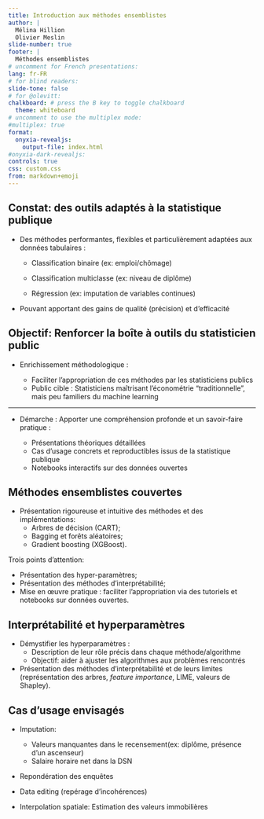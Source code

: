 ```yaml
---
title: Introduction aux méthodes ensemblistes
author: |
  Mélina Hillion
  Olivier Meslin
slide-number: true
footer: |
  Méthodes ensemblistes
# uncomment for French presentations:
lang: fr-FR
# for blind readers:
slide-tone: false
# for @olevitt:
chalkboard: # press the B key to toggle chalkboard
  theme: whiteboard
# uncomment to use the multiplex mode:
#multiplex: true
format: 
  onyxia-revealjs:
    output-file: index.html
#onyxia-dark-revealjs:
controls: true
css: custom.css
from: markdown+emoji
---
```


## Constat: des outils adaptés à la statistique publique {.smaller}

- Des méthodes performantes, flexibles et particulièrement adaptées aux données tabulaires :

  - Classification binaire (ex: emploi/chômage)
    
  - Classification multiclasse (ex: niveau de diplôme)
    
  - Régression (ex: imputation de variables continues)
  
- Pouvant apportant des gains de qualité (précision) et d’efficacité  


## Objectif: Renforcer la boîte à outils du statisticien public {.smaller} 

- Enrichissement méthodologique : 

  - Faciliter l'appropriation de ces méthodes par les statisticiens publics
  - Public cible : Statisticiens maîtrisant l'économétrie "traditionnelle", mais peu familiers du machine learning


---

- Démarche : Apporter une compréhension profonde et un savoir-faire pratique :

  - Présentations théoriques détaillées
  - Cas d'usage concrets et reproductibles issus de la statistique publique
  - Notebooks interactifs sur des données ouvertes

    
## Méthodes ensemblistes couvertes

- Présentation rigoureuse et intuitive des méthodes et des implémentations:
  - Arbres de décision (CART);
  - Bagging et forêts aléatoires;
  - Gradient boosting (XGBoost).
  
Trois points d'attention:  
  
- Présentation des hyper-paramètres;
- Présentation des méthodes d'interprétabilité;
- Mise en œuvre pratique : faciliter l'appropriation via des tutoriels et notebooks sur données ouvertes.


## Interprétabilité et hyperparamètres

- Démystifier les hyperparamètres : 
  - Description de leur rôle précis dans chaque méthode/algorithme
  - Objectif: aider à ajuster les algorithmes aux problèmes rencontrés
    
- Présentation des méthodes d'interprétabilité et de leurs limites (représentation des arbres, _feature importance_, LIME, valeurs de Shapley).


## Cas d'usage envisagés

- Imputation:
   - Valeurs manquantes dans le recensement(ex: diplôme, présence d'un ascenseur)
   - Salaire horaire net dans la DSN
   
- Repondération des enquêtes

- Data editing (repérage d'incohérences)

- Interpolation spatiale: Estimation des valeurs immobilières




